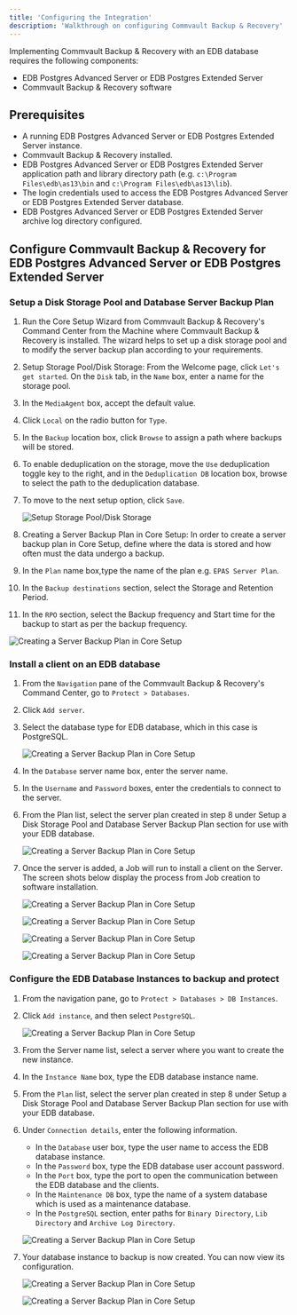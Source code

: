 ```yaml
---
title: 'Configuring the Integration'
description: 'Walkthrough on configuring Commvault Backup & Recovery'
---
```


Implementing Commvault Backup & Recovery with an EDB database requires the following components:

- EDB Postgres Advanced Server or EDB Postgres Extended Server
- Commvault Backup & Recovery software

## Prerequisites

- A running EDB Postgres Advanced Server or EDB Postgres Extended Server instance.
- Commvault Backup & Recovery installed.
- EDB Postgres Advanced Server or EDB Postgres Extended Server application path and library directory path (e.g. `c:\Program Files\edb\as13\bin` and `c:\Program Files\edb\as13\lib`).
- The login credentials used to access the EDB Postgres Advanced Server or EDB Postgres Extended Server database.
- EDB Postgres Advanced Server or EDB Postgres Extended Server archive log directory configured.

## Configure Commvault Backup & Recovery for EDB Postgres Advanced Server or EDB Postgres Extended Server

### Setup a Disk Storage Pool and Database Server Backup Plan
1. Run the Core Setup Wizard from Commvault Backup & Recovery's Command Center from the Machine where Commvault Backup & Recovery is installed. The wizard helps to set up a disk storage pool and to modify the server backup plan according to your requirements.
2. Setup Storage Pool/Disk Storage: From the Welcome page, click `Let's get started`. On the `Disk` tab, in the `Name` box, enter a name for the storage pool.
3. In the `MediaAgent` box, accept the default value.
4. Click `Local` on the radio button for `Type`.
5. In the `Backup` location box, click `Browse` to assign a path where backups will be stored.
6. To enable deduplication on the storage, move the `Use` deduplication toggle key to the right, and in the `Deduplication DB` location box, browse to select the path to  the deduplication database.
7. To move to the next setup option, click `Save`.

   ![Setup Storage Pool/Disk Storage](Images/DiskStorageConf.png)

8. Creating a Server Backup Plan in Core Setup: In order to create a server backup plan in Core Setup, define where the data is stored and how often must the data undergo a backup.
9. In the `Plan` name box,type the name of the plan e.g. `EPAS Server Plan`.
10. In the `Backup destinations` section, select the Storage and Retention Period.
11. In the `RPO` section, select the Backup frequency and Start time for the backup to start as per the backup frequency.

   ![Creating a Server Backup Plan in Core Setup](Images/BackupPlanConf.png)

### Install a client on an EDB database
1. From the `Navigation` pane of the Commvault Backup & Recovery's Command Center, go to `Protect > Databases`.
2. Click `Add server`.
3. Select the database type for EDB database, which in this case is PostgreSQL.

   ![Creating a Server Backup Plan in Core Setup](Images/ServerAdd1.png)

4. In the `Database` server name box, enter the server name.
5. In the `Username` and `Password` boxes, enter the credentials to connect to the server.
6. From the Plan list, select the server plan created in step 8 under Setup a Disk Storage Pool and Database Server Backup Plan section for use with your EDB database.

   ![Creating a Server Backup Plan in Core Setup](Images/ServerAdd2.png)

7. Once the server is added, a Job will run to install a client on the Server. The screen shots below display the process from Job creation to software installation.

   ![Creating a Server Backup Plan in Core Setup](Images/ServerAdd3.png)
   
   ![Creating a Server Backup Plan in Core Setup](Images/ServerAdd4.png)
   
   ![Creating a Server Backup Plan in Core Setup](Images/ServerAdd5.png)
   
   ![Creating a Server Backup Plan in Core Setup](Images/ServerAdd6.png)

### Configure the EDB Database Instances to backup and protect
1. From the navigation pane, go to `Protect > Databases > DB Instances`.
2. Click `Add instance`, and then select `PostgreSQL`.

   ![Creating a Server Backup Plan in Core Setup](CreateInstance1.png)

3. From the Server name list, select a server where you want to create the new instance.
4. In the `Instance Name` box, type the EDB database instance name.
5. From the `Plan` list, select the server plan created in step 8 under Setup a Disk Storage Pool and Database Server Backup Plan section for use with your EDB database.
6. Under `Connection details`, enter the following information.
   - In the `Database` user box, type the user name to access the EDB database instance.
   - In the `Password` box, type the EDB database user account password.
   - In the `Port` box, type the port to open the communication between the EDB database and the clients.
   - In the `Maintenance DB` box, type the name of a system database which is used as a maintenance database.
   - In the `PostgreSQL` section, enter paths for `Binary Directory`, `Lib Directory` and `Archive Log Directory`.

   ![Creating a Server Backup Plan in Core Setup](Images/CreateInstance2.png)

7. Your database instance to backup is now created. You can now view its configuration.

   ![Creating a Server Backup Plan in Core Setup](Images/CreateInstance3.png)

   ![Creating a Server Backup Plan in Core Setup](Images/CreateInstance4.png)
